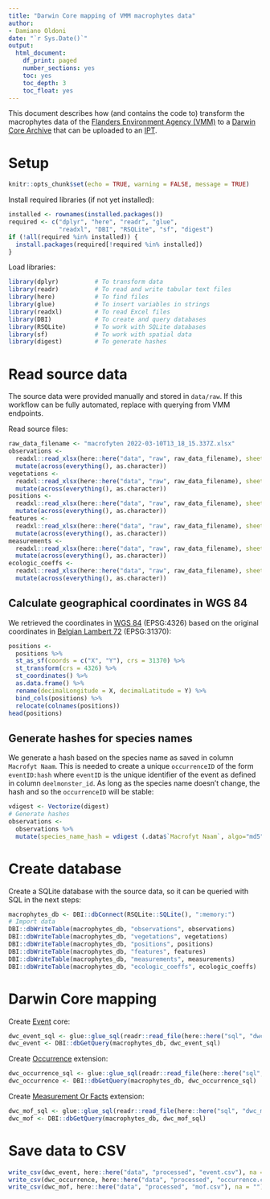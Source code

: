 ```yaml
---
title: "Darwin Core mapping of VMM macrophytes data"
author:
- Damiano Oldoni
date: "`r Sys.Date()`"
output:
  html_document:
    df_print: paged
    number_sections: yes
    toc: yes
    toc_depth: 3
    toc_float: yes
---
```


This document describes how (and contains the code to) transform the macrophytes data of the [Flanders Environment Agency (VMM)](https://en.vmm.be/) to a [Darwin Core Archive](https://ipt.gbif.org/manual/en/ipt/2.5/dwca-guide) that can be uploaded to an [IPT](https://ipt.gbif.org/manual/en/ipt/2.5/).

# Setup 

```r
knitr::opts_chunk$set(echo = TRUE, warning = FALSE, message = TRUE)
```

Install required libraries (if not yet installed):

```r
installed <- rownames(installed.packages())
required <- c("dplyr", "here", "readr", "glue", 
              "readxl", "DBI", "RSQLite", "sf", "digest")
if (!all(required %in% installed)) {
  install.packages(required[!required %in% installed])
}
```

Load libraries:

```r
library(dplyr)          # To transform data
library(readr)          # To read and write tabular text files
library(here)           # To find files
library(glue)           # To insert variables in strings
library(readxl)         # To read Excel files
library(DBI)            # To create and query databases
library(RSQLite)        # To work with SQLite databases
library(sf)             # To work with spatial data
library(digest)         # To generate hashes
```

# Read source data

The source data were provided manually and stored in `data/raw`. If this workflow can be fully automated, replace with querying from VMM endpoints.

Read source files:

```r
raw_data_filename <- "macrofyten 2022-03-10T13_18_15.337Z.xlsx"
observations <-
  readxl::read_xlsx(here::here("data", "raw", raw_data_filename), sheet = "opnames_lijst") %>%
  mutate(across(everything(), as.character))
vegetations <-
  readxl::read_xlsx(here::here("data", "raw", raw_data_filename), sheet = "vegetatie-ontwikkeling") %>%
  mutate(across(everything(), as.character))
positions <-
  readxl::read_xlsx(here::here("data", "raw", raw_data_filename), sheet = "meetplaatsen") %>%
  mutate(across(everything(), as.character))
features <-
  readxl::read_xlsx(here::here("data", "raw", raw_data_filename), sheet = "kenmerken") %>%
  mutate(across(everything(), as.character))
measurements <-
  readxl::read_xlsx(here::here("data", "raw", raw_data_filename), sheet = "veldmetingen (FC)") %>%
  mutate(across(everything(), as.character))
ecologic_coeffs <-
  readxl::read_xlsx(here::here("data", "raw", raw_data_filename), sheet = "EKC MAF") %>%
  mutate(across(everything(), as.character))
```

## Calculate geographical coordinates in WGS 84

We retrieved the coordinates in [WGS 84](https://epsg.io/4326) (EPSG:4326) based on the original coordinates in [Belgian Lambert 72](https://epsg.io/31370) (EPSG:31370):

```r
positions <-
  positions %>%
  st_as_sf(coords = c("X", "Y"), crs = 31370) %>%
  st_transform(crs = 4326) %>%
  st_coordinates() %>%
  as.data.frame() %>%
  rename(decimalLongitude = X, decimalLatitude = Y) %>%
  bind_cols(positions) %>%
  relocate(colnames(positions))
head(positions)
```

## Generate hashes for species names

We generate a hash based on the species name as saved in column `Macrofyt Naam`. This is needed to create a unique `occurrenceID` of the form `eventID:hash` where `eventID` is the unique identifier of the event as defined in column `deelmonster_id`. As long as the species name doesn't change, the hash and so the `occurrenceID` will be stable:

```r
vdigest <- Vectorize(digest)
# Generate hashes
observations <-
  observations %>% 
  mutate(species_name_hash = vdigest (.data$`Macrofyt Naam`, algo="md5"))
```

# Create database

Create a SQLite database with the source data, so it can be queried with SQL in the next steps:

```r
macrophytes_db <- DBI::dbConnect(RSQLite::SQLite(), ":memory:")
# Import data
DBI::dbWriteTable(macrophytes_db, "observations", observations)
DBI::dbWriteTable(macrophytes_db, "vegetations", vegetations)
DBI::dbWriteTable(macrophytes_db, "positions", positions)
DBI::dbWriteTable(macrophytes_db, "features", features)
DBI::dbWriteTable(macrophytes_db, "measurements", measurements)
DBI::dbWriteTable(macrophytes_db, "ecologic_coeffs", ecologic_coeffs)
```

# Darwin Core mapping

Create [Event](https://rs.gbif.org/core/dwc_event_2022-02-02.xml) core:

```r
dwc_event_sql <- glue::glue_sql(readr::read_file(here::here("sql", "dwc_event.sql")), .con = macrophytes_db)
dwc_event <- DBI::dbGetQuery(macrophytes_db, dwc_event_sql)
```

Create [Occurrence](https://rs.gbif.org/core/dwc_occurrence_2022-02-02.xml) extension:

```r
dwc_occurrence_sql <- glue::glue_sql(readr::read_file(here::here("sql", "dwc_occurrence.sql")), .con = macrophytes_db)
dwc_occurrence <- DBI::dbGetQuery(macrophytes_db, dwc_occurrence_sql)
```

Create [Measurement Or Facts](https://rs.gbif.org/extension/dwc/measurements_or_facts_2022-02-02.xml) extension:

```r
dwc_mof_sql <- glue::glue_sql(readr::read_file(here::here("sql", "dwc_mof.sql")), .con = macrophytes_db)
dwc_mof <- DBI::dbGetQuery(macrophytes_db, dwc_mof_sql)
```

# Save data to CSV

```r
write_csv(dwc_event, here::here("data", "processed", "event.csv"), na = "")
write_csv(dwc_occurrence, here::here("data", "processed", "occurrence.csv"), na = "")
write_csv(dwc_mof, here::here("data", "processed", "mof.csv"), na = "")
```
